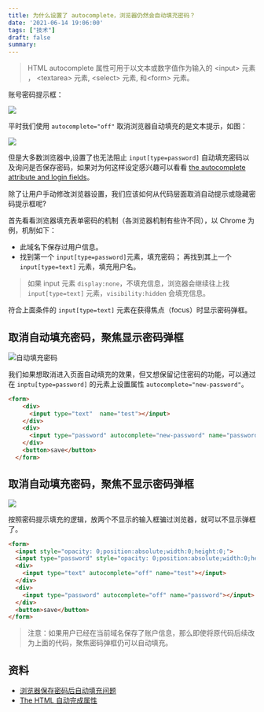 ```yaml
---
title: 为什么设置了 autocomplete，浏览器仍然会自动填充密码？
date: '2021-06-14 19:06:00'
tags: ["技术"]
draft: false
summary: 
---
```

> HTML autocomplete 属性可用于以文本或数字值作为输入的 \<input> 元素 ， \<textarea> 元素, \<select> 元素, 和\<form> 元素。

账号密码提示框：

![](https://images.scar.site/20220222234840.png)

平时我们使用 `autocomplete="off"` 取消浏览器自动填充的是文本提示，如图：

![](https://images.scar.site/20220222234557.png)

但是大多数浏览器中,设置了也无法阻止 `input[type=password]` 自动填充密码以及询问是否保存密码，如果对为何这样设定感兴趣可以看看 [the autocomplete attribute and login fields](https://developer.mozilla.org/zh-CN/docs/Web/Security/Securing_your_site/Turning_off_form_autocompletion#%E8%87%AA%E5%8A%A8%E5%A1%AB%E5%85%85%E5%B1%9E%E6%80%A7%E5%92%8C%E7%99%BB%E5%BD%95)。

除了让用户手动修改浏览器设置，我们应该如何从代码层面取消自动提示或隐藏密码提示框呢?

首先看看浏览器填充表单密码的机制（各浏览器机制有些许不同），以 Chrome 为例，机制如下：
* 此域名下保存过用户信息。
* 找到第一个 `input[type=password]`元素，填充密码； 再找到其上一个 `input[type=text]` 元素，填充用户名。

> 如果 input 元素 `display:none`，不填充信息，浏览器会继续往上找 `input[type=text]` 元素，`visibility:hidden` 会填充信息。

符合上面条件的 `input[type=text]` 元素在获得焦点（focus）时显示密码弹框。


## 取消自动填充密码，聚焦显示密码弹框

![自动填充密码](https://images.scar.site/20220222235051.png)

我们如果想取消进入页面自动填充的效果，但又想保留记住密码的功能，可以通过在 `inptu[type=password]` 的元素上设置属性 `autocomplete="new-password"`。
```html
<form>
    <div>
      <input type="text"  name="test"></input>
    </div>
    <div>
      <input type="password" autocomplete="new-password" name="password"></input>
    </div>
    <button>save</button>
  </form>
```

## 取消自动填充密码，聚焦不显示密码弹框
![](https://images.scar.site/20220222235340.png)

按照密码提示填充的逻辑，放两个不显示的输入框骗过浏览器，就可以不显示弹框了。
```html
<form>
  <input style="opacity: 0;position:absolute;width:0;height:0;">
  <input type="password" style="opacity: 0;position:absolute;width:0;height:0;">
  <div>
    <input type="text" autocomplete="off" name="test"></input>
  </div>
  <div>
    <input type="password" autocomplete="off" name="password"></input>
  </div>
  <button>save</button>
</form>
```

> 注意：如果用户已经在当前域名保存了账户信息，那么即使将原代码后续改为上面的代码，聚焦密码弹框仍可以自动填充。

## 资料
* [浏览器保存密码后自动填充问题](https://segmentfault.com/a/1190000016253795)
* [The HTML 自动完成属性](https://developer.mozilla.org/zh-CN/docs/Web/HTML/Attributes/autocomplete)
